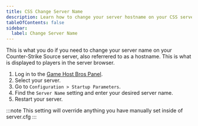 ```yaml
---
title: CSS Change Server Name
description: Learn how to change your server hostname on your CSS server.
tableOfContents: false
sidebar:
  label: Change Server Name
---
```


This is what you do if you need to change your server name on your Counter-Strike Source server, also referrered to as a hostname. This is what is displayed to players in the server browser.

1. Log in to the [Game Host Bros Panel](https://panel.gamehostbros.com/).
2. Select your server.
3. Go to `Configuration > Startup Parameters`.
4. Find the `Server Name` setting and enter your desired server name.
5. Restart your server.

:::note
This setting will override anything you have manually set inside of server.cfg
:::